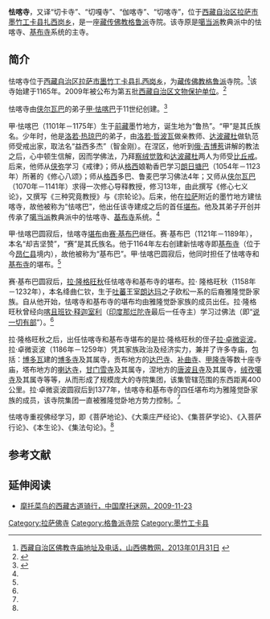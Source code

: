 {{Infobox Tibetan Buddhist monastery
|name =怯喀寺
|image =
|image size = 250px
|alt = 
|caption = 
|t=
|w=
|to = 
|ipa={{IPA|}}
|z=
|thdl=
|e=
|tc=怯喀寺
|s=怯喀寺
|p=
|m=
|k=
|pushpin_map = 
|latd =  | latm =  | lats =  | latNS = 
|longd=  | longm= | longs =| longEW = 
|iso_region = 
|map_caption = 
|mapsize = 
|location_country = 中国
|location = {{CHN}}[[西藏自治区|西藏自治区]][[拉萨市|拉萨市]][[墨竹工卡县|墨竹工卡县]][[扎西岗乡|扎西岗乡]]
|coordinates_display =
|founded_by = [[甲·怯喀巴|甲·怯喀巴]]
|date_founded =1165年
|date_renovated =
|sect = [[格鲁派|格鲁派]]
|mather =
|children =
|dedicated_to = 
|tulku =
|head_lama = 
|head_mgh =
|no._of_monks = 
|architecture = 
|festivals =
|footnotes = 
}}
{{文物保护单位
| 级别 = 省级
| 省区市 = 西藏自治区
| 图片 = 
| 名称 = 切卡寺
| 编号 = 5-24
| 分类 = 古建筑
| 时代 = 公元1165年
| 所在 = [[拉萨市|拉萨市]][[墨竹工卡县|墨竹工卡县]][[扎西岗乡|扎西岗乡]]
| 登录 = 2009年11月19日
}}

'''怯喀寺'''，又译“切卡寺”、“切嘎寺”、“伽喀寺”、“切喀寺”，位于[[西藏自治区|西藏自治区]][[拉萨市|拉萨市]][[墨竹工卡县|墨竹工卡县]][[扎西岗乡|扎西岗乡]]，是一座[[藏传佛教|藏传佛教]][[格鲁派|格鲁派]]寺院。该寺原是[[噶当派|噶当派]]教典派中的怯喀寺、[[基布寺|基布寺]]系统的主寺。

==简介==
怯喀寺位于[[西藏自治区|西藏自治区]][[拉萨市|拉萨市]][[墨竹工卡县|墨竹工卡县]][[扎西岗乡|扎西岗乡]]，为[[藏传佛教|藏传佛教]][[格鲁派|格鲁派]]寺院。<ref>[http://www.sxfj.org/html/6480/6480.html 西藏自治区佛教寺庙地址及电话，山西佛教网，2013年01月31日] {{webarchive|url=https://web.archive.org/web/20140522160604/http://www.sxfj.org/html/6480/6480.html |date=2014年05月22日 }}</ref>该寺始建于1165年。2009年被公布为第五批[[西藏自治区文物保护单位|西藏自治区文物保护单位]]。<ref>{{cite web | language =  | publisher = 西藏自治区文物局 | title = 西藏自治区文物局关于公布第五批自治区级文物保护单位名单的通知 藏文物字【2009】432号 | url = http://xzwwj.sach.gov.cn/tabid/84/InfoID/1838/Default.aspx | author =  | date = 2009-11-19 | accessdate = 2009-12-30 | deadurl = yes | archiveurl = https://web.archive.org/web/20100508013404/http://xzwwj.sach.gov.cn/tabid/84/InfoID/1838/Default.aspx | archivedate = 2010-05-08 }}</ref>

怯喀寺由[[侠尔瓦巴|侠尔瓦巴]]的弟子[[甲·怯喀巴|甲·怯喀巴]]于11世纪创建。<ref name=zgxzw>{{Cite web |url=http://www.tibet.cn/newzt/rsxzzt/xzsm/t20050711_41325.htm |title=怯喀寺，中国西藏网，于2013-08-16查阅 |access-date=2013-08-17 |archive-date=2016-03-04 |archive-url=https://web.archive.org/web/20160304112206/http://www.tibet.cn/newzt/rsxzzt/xzsm/t20050711_41325.htm |dead-url=no }}</ref>

甲·怯喀巴（1101年－1175年）生于[[前藏|前藏]]墨竹地方，诞生地为“鲁热”。“甲”是其氏族名。少年时，他是[[洛若·热琼巴|洛若·热琼巴]]的弟子，由[[洛若·哲波瓦|洛若·哲波瓦]]做亲教师、[[达波藏杜|达波藏杜]]做轨范师受戒出家，取法名“益西多杰”（智金刚）。在涅区，他听到[[俄·吉博惹|俄·吉博惹]]讲解的教法之后，心中顿生信解，因而学佛法，乃拜[[察绒觉敦|察绒觉敦]]和[[达波藏杜|达波藏杜]]两人为师受[[比丘戒|比丘戒]]。后来，他师从[[侠弥|侠弥]]学习《戒律》；师从[[格西|格西]]娘勒香巴学习[[朗日塘巴|朗日塘巴]]（1054年－1123年）所著的《修心八颂》；师从[[格西|格西]]多巴、鲁麦巴学习佛法4年；又师从[[侠尔瓦巴|侠尔瓦巴]]（1070年－1141年）求得一次修心导释教授，修习13年，由此撰写《修心七义论》，又撰写《三种究竟教授》与《宗轮论》。后来，他在[[拉萨|拉萨]]附近的墨竹地方建怯喀寺，故他被称为“怯喀巴”，他出任该寺建成之后的首任[[堪布|堪布]]。他及其弟子开创并传承了[[噶当派|噶当派]]教典派中的怯喀寺、[[基布寺|基布寺]]系统。<ref name=zgxzw/>

甲·怯喀巴圆寂后，怯喀寺[[堪布|堪布]]由[[赛·基布巴|赛·基布巴]]继任。赛·基布巴（1121年－1189年），本名“却吉坚赞”，“赛”是其氏族名。他于1164年左右创建新怯喀寺即[[基布寺|基布寺]]（位于今[[昂仁县|昂仁县]]境内），故他被称为“基布巴”。甲·怯喀巴圆寂后，他同时担任了怯喀寺和[[基布寺|基布寺]]的堪布。<ref name=zgxzw/>

赛·基布巴圆寂后，[[拉·隆格旺秋|拉·隆格旺秋]]任怯喀寺和基布寺的堪布。拉· 隆格旺秋（1158年－1232年），本名绛曲仁钦，生于[[吐蕃|吐蕃]]王室[[朗达玛|朗达玛]]之子欧松一系的后裔雅隆觉卧家族。自从他开始，怯喀寺和基布寺的堪布均由雅隆觉卧家族的成员出任。拉·隆格旺秋曾经向[[释迦室利|喀且班钦·释迦室利]]（[[印度|印度]][[那烂陀寺|那烂陀寺]]最后一任寺主）学习过佛法（即“[[说一切有部|说一切有部]]”）。<ref name=zgxzw/>

拉·隆格旺秋之后，出任怯喀寺和基布寺堪布的是拉·隆格旺秋的侄子[[拉·卓微衮波|拉·卓微衮波]]。拉·卓微衮波（1186年－1259年）凭其家族政治及经济实力，兼并了许多寺庙，包括：[[博多瓦|博多瓦]]建的[[博多寺|博多寺]]及其属寺，贡布地方的[[达巴寺|达巴寺]]、[[补曲寺|补曲寺]]、[[甲隆寺|甲隆寺]]等数十座寺庙，塔布地方的[[喇达寺|喇达寺]]，[[甘门雪寺|甘门雪寺]]及其属寺，涅地方的[[唐波且寺|唐波且寺]]及其属寺，[[绒孜噶寺|绒孜噶寺]]及其属寺等等，从而形成了规模庞大的寺院集团，该集管辖范围的东西距离400公里。拉·卓微衮波圆寂后到1377年，怯喀寺和基布寺的四任堪布均为雅隆觉卧家族的成员，该寺院集团一直被雅隆觉卧地方势力控制。<ref name=zgxzw/>

怯喀寺重视佛经学习，即《菩萨地论》、《大乘庄严经论》、《集菩萨学论》、《入菩萨行论》、《本生论》、《集法句论》。<ref name=zgxzw/>

==参考文献==
{{reflist}}

==延伸阅读==
*[http://motorcycle.sh.cn/t_447883_1.htm 麾托菜鸟的西藏古道骑行，中国摩托迷网，2009-11-23]{{Dead link|date=2019年6月 |bot=InternetArchiveBot |fix-attempted=yes }}

{{拉萨地标}}
[[Category:拉萨佛寺|Category:拉萨佛寺]]
[[Category:格魯派寺院|Category:格魯派寺院]]
[[Category:墨竹工卡县|Category:墨竹工卡县]]